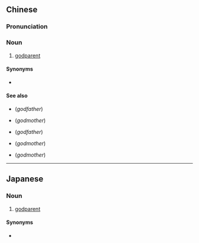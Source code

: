 ==Chinese==
{{zh-forms}}

===Pronunciation===
{{zh-pron
|m=jiàofùmǔ
|c=gaau3 fu6 mou5
|cat=n
}}

===Noun===
{{zh-noun}}

# [[godparent]]

====Synonyms====
* {{l|zh|乾爹娘/干爹娘}}

====See also====
* {{l|zh|教父}} (''godfather'')
* {{l|zh|教母}} (''godmother'')
* {{l|zh|乾爹/干爹}} (''godfather'')
* {{l|zh|乾媽/干妈}} (''godmother'')
* {{l|zh|乾娘/干娘}} (''godmother'')

----

==Japanese==
{{ja-kanjitab|きょう|ふ|ぼ|yomi=on}}

===Noun===
{{ja-noun|きょうふぼ}}

# [[godparent]]

====Synonyms====
* {{ja-r|代父母|だいふぼ}}